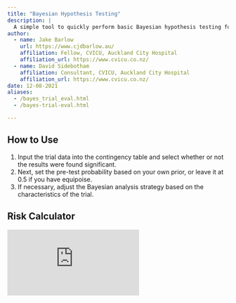 ```yaml
---
title: "Bayesian Hypothesis Testing"
description: |
  A simple tool to quickly perform basic Bayesian hypothesis testing for a binary outcome, using publication-level trial data.
author:
  - name: Jake Barlow 
    url: https://www.cjdbarlow.au/
    affiliation: Fellow, CVICU, Auckland City Hospital
    affiliation_url: https://www.cvicu.co.nz/
  - name: David Sidebotham
    affiliation: Consultant, CVICU, Auckland City Hospital
    affiliation_url: https://www.cvicu.co.nz/
date: 12-08-2021
aliases: 
  - /bayes_trial_eval.html
  - /bayes-trial-eval.html

---
```


## How to Use

1. Input the trial data into the contingency table and select whether or not the results were found significant.
2. Next, set the pre-test probability based on your own prior, or leave it at 0.5 if you have equipoise.
3. If necessary, adjust the Bayesian analysis strategy based on the characteristics of the trial.


## Risk Calculator

:::{.column-page .shinyBF}
<iframe frameborder="no" scrolling="no" class="shinyFrame shinyBF"
src="https://chrisjake.shinyapps.io/shiny-bayes/"></iframe>
:::
